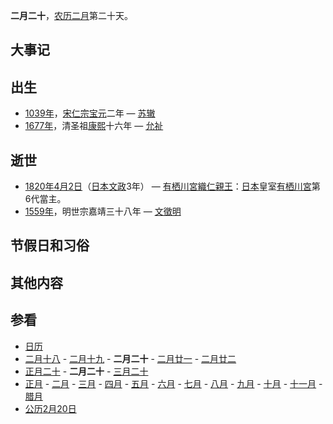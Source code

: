 {{Lunar02Calendar}}
'''二月二十'''，[[农历|农历]][[二月_(农历)|二月]]第二十天。

==大事记==

== 出生 ==
*[[1039年|1039年]]，[[宋仁宗|宋仁宗]][[宝元|宝元]]二年 — [[苏辙|苏辙]]
*[[1677年|1677年]]，清圣祖[[康熙|康熙]]十六年 — [[允祉|允祉]]

==逝世==
*[[1820年|1820年]][[4月2日|4月2日]]（[[日本|日本]][[文政|文政]]3年） — [[有栖川宮織仁親王|有栖川宮織仁親王]]：[[日本|日本]]皇室[[有栖川宮|有栖川宮]]第6代當主。
*[[1559年|1559年]]，明世宗嘉靖三十八年 — [[文徵明|文徵明]]

==节假日和习俗==

==其他内容==

==参看==
*[[历史上的今天|日历]]
*[[二月十八|二月十八]] - [[二月十九|二月十九]] - '''二月二十''' - [[二月廿一|二月廿一]] - [[二月廿二|二月廿二]]        
*[[正月二十|正月二十]] - '''二月二十''' - [[三月二十|三月二十]]
*[[正月|正月]] - [[二月_(农历)|二月]] - [[三月_(农历)|三月]] - [[四月_(农历)|四月]] - [[五月_(农历)|五月]] - [[六月_(农历)|六月]] - [[七月_(农历)|七月]] - [[八月_(农历)|八月]] - [[九月_(农历)|九月]] - [[十月_(农历)|十月]] - [[十一月_(农历)|十一月]] - [[腊月|腊月]]
*[[公历|公历]][[2月20日|2月20日]]